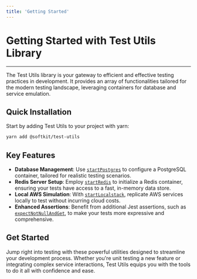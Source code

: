 ```yaml
---
title: 'Getting Started'
---
```


# Getting Started with Test Utils Library

---

The Test Utils library is your gateway to efficient and effective testing practices in development. It provides an array of functionalities tailored for the modern testing landscape, leveraging containers for database and service emulation.

## Quick Installation

Start by adding Test Utils to your project with yarn:

```bash
yarn add @softkit/test-utils
```

## Key Features

- **Database Management**: Use [`startPostgres`](/libraries/test-utils/features#database-testing-made-easy-with-startpostgres) to configure a PostgreSQL container, tailored for realistic testing scenarios.
- **Redis Server Setup**: Employ [`startRedis`](/libraries/test-utils/features#redis-server-with-startredis) to initialize a Redis container, ensuring your tests have access to a fast, in-memory data store.
- **Local AWS Simulation**: With [`startLocalstack`](/libraries/test-utils/features#local-aws-testing-with-startlocalstack), replicate AWS services locally to test without incurring cloud costs.
- **Enhanced Assertions**: Benefit from additional Jest assertions, such as [`expectNotNullAndGet`](/api/test-utils/src/functions/expectNotNullAndGet), to make your tests more expressive and comprehensive.

## Get Started

Jump right into testing with these powerful utilities designed to streamline your development process. Whether you're unit testing a new feature or integrating complex service interactions, Test Utils equips you with the tools to do it all with confidence and ease.
